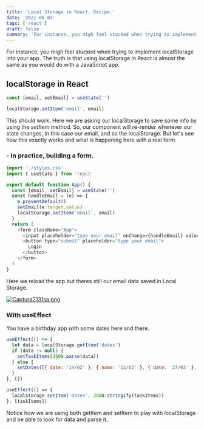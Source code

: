 ```yaml
---
title: 'Local Storage in React. Recipe.'
date: '2021-06-03'
tags: ['react']
draft: false
summary: 'For instance, you migh feel stucked when trying to implement localStorage into your app. The truth is that using localStorage in React is almost the same as you would do with a JavaScript app.'
---
```


For instance, you migh feel stucked when trying to implement localStorage into your app. The truth is that using localStorage in React is almost the same as you would do with a JavaScript app.

## localStorage in React

```js
const [email, setEmail] = useState('')

localStorage.setItem('email', email)
```

This should work. Here we are asking our localStorage to save some info by using the _setItem_ method. So, our component will re-render whenever our state changes, in this case our email, and so the localStorage. But let's see how this exactly works and what is happening here with a real form.

### - In practice, building a form.

```js
import './styles.css'
import { useState } from 'react'

export default function App() {
  const [email, setEmail] = useState('')
  const handleEmail = (e) => {
    e.preventDefault()
    setEmail(e.target.value)
    localStorage.setItem('email', email)
  }
  return (
    <form className="App">
      <input placeholder="type your email" onChange={handleEmail} value={email} />
      <button type="submit" placeholder="type your email">
        Login
      </button>
    </form>
  )
}
```

Here we reload the app but theres still our email data saved in Local Storage.

[![Captura2131sa.png](https://i.postimg.cc/9fW67gfG/Captura2131sa.png)](https://postimg.cc/VJVZyRn6)

### With useEffect

You have a birthday app with some dates here and there.

```js
useEffect(() => {
  let data = localStorage.getItem('dates')
  if (data != null) {
    setTaskItems(JSON.parse(data))
  } else {
    setDates([{ date: '14/02' }, { name: '12/02' }, { date: '27/03' }, { date: '8/06' }])
  }
}, [])

useEffect(() => {
  localStorage.setItem('dates', JSON.stringify(taskItems))
}, [taskItems])
```

Notice how we are using both getItem and setItem to play with localStorage and be able to look for data and parse it.

